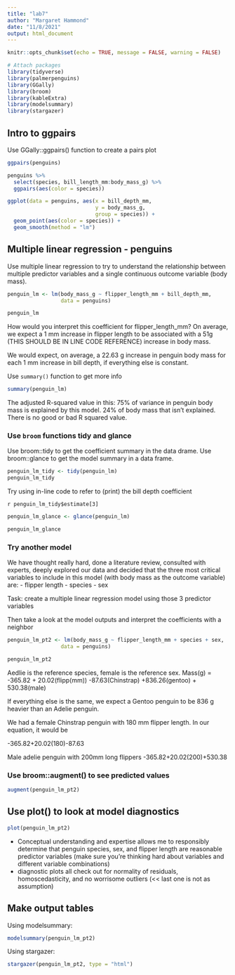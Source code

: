 ```yaml
---
title: "lab7"
author: "Margaret Hammond"
date: "11/8/2021"
output: html_document
---
```


```r
knitr::opts_chunk$set(echo = TRUE, message = FALSE, warning = FALSE)

# Attach packages
library(tidyverse)
library(palmerpenguins)
library(GGally)
library(broom)
library(kableExtra)
library(modelsummary)
library(stargazer)
```

## Intro to ggpairs

Use GGally::ggpairs() function to create a pairs plot

```r
ggpairs(penguins)
```

```r
penguins %>% 
  select(species, bill_length_mm:body_mass_g) %>% 
  ggpairs(aes(color = species))

ggplot(data = penguins, aes(x = bill_depth_mm, 
                            y = body_mass_g, 
                            group = species)) +
  geom_point(aes(color = species)) +
  geom_smooth(method = "lm")

```

## Multiple linear regression - penguins

Use multiple linear regression to try to understand the relationship between multiple predictor variables and a single continuous outcome variable (body mass).

```r
penguin_lm <- lm(body_mass_g ~ flipper_length_mm + bill_depth_mm, 
                 data = penguins)

penguin_lm
```
How would you interpret this coefficient for flipper_length_mm?
On average, we expect a 1 mm increase in flipper length to be associated with a 51g (THIS SHOULD BE IN LINE CODE REFERENCE) increase in body mass. 

We would expect, on average, a 22.63 g increase in penguin body mass for each 1 mm increase in bill depth, if everything else is constant.

Use `summary()` function to get more info

```r
summary(penguin_lm)
```
The adjusted R-squared value in this: 75% of variance in penguin body mass is explained by this model. 24% of body mass that isn't explained. There is no good or bad R squared value. 

### Use `broom` functions tidy and glance

Use broom::tidy to get the coefficient summary in the data drame. 
Use broom::glance to get the model summary in a data frame.

```r
penguin_lm_tidy <- tidy(penguin_lm)
penguin_lm_tidy
```

Try using in-line code to refer to (print) the bill depth coefficient

`r penguin_lm_tidy$estimate[3]`

```r
penguin_lm_glance <- glance(penguin_lm)

penguin_lm_glance
```

### Try another model

We have thought really hard, done a literature review, consulted with experts, deeply explored our data and decided that the three most critical variables to include in this model (with body mass as the outcome variable) are: 
- flipper length
- species
- sex

Task: create a multiple linear regression model using those 3 predictor variables

Then take a look at the model outputs and interpret the coefficients with a neighbor

```r
penguin_lm_pt2 <- lm(body_mass_g ~ flipper_length_mm + species + sex, 
                 data = penguins)

penguin_lm_pt2
```

Aedlie is the reference species, female is the reference sex. 
Mass(g) = -365.82 + 20.02(flipp(mm)) -87.63(Chinstrap) +836.26(gentoo) + 530.38(male)

If everything else is the same, we expect a Gentoo penguin to be 836 g heavier than an Adelie penguin. 

We had a female Chinstrap penguin with 180 mm flipper length. In our equation, it would be

-365.82+20.02(180)-87.63

Male adelie penguin with 200mm long flippers
-365.82+20.02(200)+530.38

### Use broom::augment() to see predicted values

```r
augment(penguin_lm_pt2)
```

## Use plot() to look at model diagnostics

```r

plot(penguin_lm_pt2)
```

- Conceptual understanding and expertise allows me to responsibly determine that penguin species, sex, and flipper length are reasonable predictor variables (make sure you're thinking hard about variables and different variable combinations)
- diagnostic plots all check out for normality of residuals, homoscedasticity, and no worrisome outliers (<< last one is not as assumption)

## Make output tables

Using modelsummary:
```r
modelsummary(penguin_lm_pt2)
```

Using stargazer:

```r
stargazer(penguin_lm_pt2, type = "html")
```

